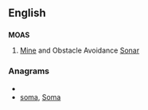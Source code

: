 ==English==

==={{acronym}}===
'''MOAS'''

# {{military}} [[Mine]] and Obstacle Avoidance [[Sonar]]

===Anagrams===
* {{alphagram|[[Amos#English|Amos]]}} 
* [[soma#English|soma]], [[Soma#English|Soma]]